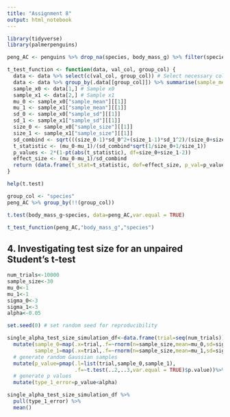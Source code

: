 ```yaml
---
title: "Assignment 8"
output: html_notebook
---
```


```r
library(tidyverse)
library(palmerpenguins)

peng_AC <- penguins %>% drop_na(species, body_mass_g) %>% filter(species!="Gentoo")
```

```r
t_test_function <- function(data, val_col, group_col) {
  data <- data %>% select(c(val_col, group_col)) # Select necessary columns for processing.
  data <- data %>% group_by(.data[[group_col]]) %>% summarise(sample_mean=mean(.data[[val_col]]), sample_sd=sd(.data[[val_col]]), sample_size=n()) # Generating sample mean, sample variance and sample size of each group.
  sample_x0 <- data[1,] # Sample x0
  sample_x1 <- data[2,] # Sample x1
  mu_0 <- sample_x0["sample_mean"][[1]]
  mu_1 <- sample_x1["sample_mean"][[1]]
  sd_0 <- sample_x0["sample_sd"][[1]]
  sd_1 <- sample_x1["sample_sd"][[1]]
  size_0 <- sample_x0["sample_size"][[1]]
  size_1 <- sample_x1["sample_size"][[1]]
  sd_combind <- sqrt(((size_0-1)*sd_0^2+(size_1-1)*sd_1^2)/(size_0+size_1-2))
  t_statistic <- (mu_0-mu_1)/(sd_combind*sqrt(1/size_0+1/size_1))
  p_values <- 2*(1-pt(abs(t_statistic), df=size_0+size_1-2))
  effect_size <- (mu_0-mu_1)/sd_combind
  return (data.frame(t_stat=t_statistic, dof=effect_size, p_val=p_values))
}
```

```r
help(t.test)
```


```r
group_col <- "species"
peng_AC %>% group_by(!!(group_col))
```


```r
t.test(body_mass_g~species, data=peng_AC,var.equal = TRUE)
```

```r
t_test_function(peng_AC,"body_mass_g","species")
```

## 4. Investigating test size for an unpaired Student's t-test

```r
num_trials<-10000
sample_size<-30
mu_0<-1
mu_1<-1
sigma_0<-3
sigma_1<-3
alpha<-0.05

set.seed(0) # set random seed for reproducibility

single_alpha_test_size_simulation_df<-data.frame(trial=seq(num_trials))%>%
  mutate(sample_0=map(.x=trial,.f=~rnorm(n=sample_size,mean=mu_0,sd=sigma_0)),
         sample_1=map(.x=trial,.f=~rnorm(n=sample_size,mean=mu_1,sd=sigma_1)))%>%
  # generate random Gaussian samples 
  mutate(p_value=pmap(.l=list(trial,sample_0,sample_1),
                      .f=~t.test(..2,..3,var.equal = TRUE)$p.value))%>%
  # generate p values
  mutate(type_1_error=p_value<alpha)

single_alpha_test_size_simulation_df %>%
  pull(type_1_error) %>%
  mean()
```

